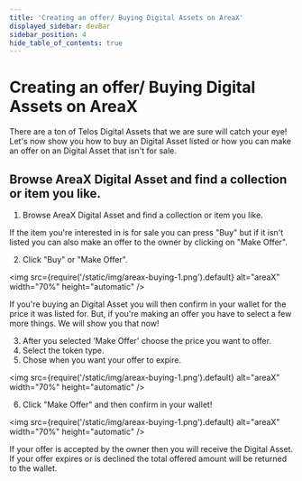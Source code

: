 ```yaml
---
title: 'Creating an offer/ Buying Digital Assets on AreaX'
displayed_sidebar: devBar
sidebar_position: 4
hide_table_of_contents: true
---
```


# Creating an offer/ Buying Digital Assets on AreaX

There are a ton of Telos Digital Assets that we are sure will catch your eye! Let's now show you how to buy an Digital Asset listed or how you can make an offer on an Digital Asset that isn't for sale.

## Browse AreaX Digital Asset and find a collection or item you like.

1. Browse AreaX Digital Asset and find a collection or item you like.

If the item you're interested in is for sale you can press "Buy" but if it isn't listed you can also make an offer to the owner by clicking on "Make Offer".

2. Click "Buy" or "Make Offer".

<img
  src={require('/static/img/areax-buying-1.png').default}
  alt="areaX"
  width="70%"
  height="automatic"
/>

If you&#39;re buying an Digital Asset you will then confirm in your wallet for the price it was listed for. But, if you&#39;re making an offer you have to select a few more things. We will show you that now!

3. After you selected &#39;Make Offer&#39; choose the price you want to offer.
4. Select the token type.
5. Chose when you want your offer to expire.

<img
  src={require('/static/img/areax-buying-1.png').default}
  alt="areaX"
  width="70%"
  height="automatic"
/>

6. Click "Make Offer" and then confirm in your wallet!

<img
  src={require('/static/img/areax-buying-1.png').default}
  alt="areaX"
  width="70%"
  height="automatic"
/>

If your offer is accepted by the owner then you will receive the Digital Asset. If your offer expires or is declined the total offered amount will be returned to the wallet. 
